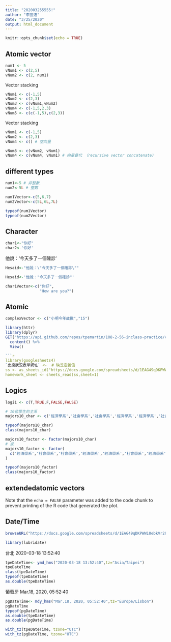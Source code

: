 ```yaml
---
title: "202003255555!"
author: "李宜遠"
date: "3/25/2020"
output: html_document
---
```



```r
knitr::opts_chunk$set(echo = TRUE)
```

## Atomic vector

```r
num1 <- 5
vNum1 <- c(2,5)
vNum2 <- c(2, num1)

```
Vector stacking
```r
vNum1 <- c(-1,5)
vNum2 <- c(2,3)
vNum3 <- c(vNum1,vNum2)
vNum4 <- c(-1,5,2,3)
vNum5 <- c(c(-1,5),c(2,3))
```
Vector stacking
```r
vNum1 <- c(-1,5)
vNum2 <- c(2,3)
vNum4 <- c() # 空向量
```

```r
vNum3 <- c(vNum2, vNum1)
vNum4 <- c(vNum4, vNum1) # 向量疊代 （recursive vector concatenate)

```
## different types
```r
num1<-5 # 非整數
num2<-5L # 整數

num1Vector<-c(5,6,7)
num2Vector<-c(5L,6L,7L)
```

```r
typeof(num1Vector)
typeof(num2Vector)
```


## Character
```r
char1<-"你好"
char2<-'你好'

```


他說：'今天多了一個確診'

```r
Hesaid<-"他說：\"今天多了一個確診\""
```

```r
Hesaid<-'他說："今天多了一個確診"'
```

```r
char1Vector<-c("你好",
               "How are you?")
```

## Atomic
```r
complexVector <- c("小明今年歲數","15")
```



```r
library(httr)
library(dplyr)
GET("https://api.github.com/repos/tpemartin/108-2-56-inclass-practice/commits") %>%
  content() %>%
  View()

```r
library(googlesheets4)
`出席狀況表單網址` <-  # 缺乏定義值
ss <- as_sheets_id("https://docs.google.com/spreadsheets/d/1EAG49qDKPWWi0ebkVr29TLrvVnoBPfkvxYY-J3xLAHY/edit#gid=458686645")
homework_sheet <- sheets_read(ss,sheet=1)
```

## Logics
```r
logi1 <- c(T,TRUE,F,FALSE,FALSE)
```

```r
# 10位學生的主系
majors10_char <- c('經濟學系','社會學系','社會學系','經濟學系','經濟學系','社會學系','經濟學系','經濟學系','經濟學系','社會學系')

typeof(majors10_char)
class(majors10_char)
```

```r
majors10_factor <- factor(majors10_char)
# 或
majors10_factor <- factor(
  c('經濟學系','社會學系','社會學系','經濟學系','經濟學系','社會學系','經濟學系','經濟學系','經濟學系','社會學系')
)

typeof(majors10_factor)
class(majors10_factor)
```


## extendedatomic vectors



Note that the `echo = FALSE` parameter was added to the code chunk to prevent printing of the R code that generated the plot.




## Date/Time
```r
browseURL("https://docs.google.com/spreadsheets/d/1EAG49qDKPWWi0ebkVr29TLrvVnoBPfkvxYY-J3xLAHY/edit#gid=458686645")
```

```r
library(lubridate)
```

台北 2020-03-18 13:52:40
```r
tpeDateTime<- ymd_hms("2020-03-18 13:52:40",tz="Asia/Taipei")
tpeDateTime
class(tpeDateTime)
typeof(tpeDateTime)
as.double(tpeDateTime)
```

葡萄牙 Mar.18, 2020, 05:52:40
```r
pgDateTime<- mdy_hms("Mar.18, 2020, 05:52:40",tz="Europe/Lisbon")
pgDateTime
typeof(pgDateTime)
as.double(tpeDateTime)
as.double(pgDateTime)
```
```r
with_tz(tpeDateTime, tzone="UTC")
with_tz(pgDateTime, tzone="UTC")
```


```r

```

```r

```

```r

```

